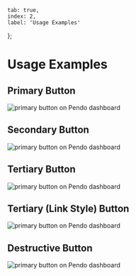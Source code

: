     tab: true,
    index: 2,
    label: 'Usage Examples'
};


# Usage Examples

## Primary Button

![primary button on Pendo dashboard](./images/primary.png)

## Secondary Button

![primary button on Pendo dashboard](./images/secondary.png)

## Tertiary Button

![primary button on Pendo dashboard](./images/tertiary.png)

## Tertiary (Link Style) Button

![primary button on Pendo dashboard](./images/link.png)

## Destructive Button

![primary button on Pendo dashboard](./images/destructive.png)
